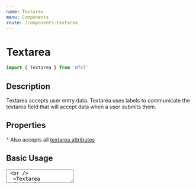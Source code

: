 ```yaml
---
name: Textarea
menu: Components
route: /components-textarea
---
```



# Textarea

```javascript
import { Textarea } from 'mfcl'
```

## Description

Textarea accepts user entry data. Textarea uses labels to communicate the textarea field that will accept data when a user submits them.

## Properties

<Props of={Textarea} />

<div>
  <span style="color:red">*</span> Also accepts all
  <a href="https://developer.mozilla.org/en-US/docs/Web/HTML/Element/textarea#Attributes"> textarea attributes</a>
</div>

## Basic Usage

<Playground>
  <Textarea className="myTestClass" /> <br />
  <Textarea defaultValue="My default value goes here" />
</Playground>

## Custom Styling

<Playground>
  <Textarea
    wrapperStyling={{
      alignItems: 'flex-start'
    }}
    style={{
      width: '200px',
      resize: 'none'
    }}
  />
</Playground>

## Field Variations

<Playground>
  <Textarea label="Start with 10 rows" rows={10} /> <br />
  <Textarea error /> <br />
</Playground>

## Required or Disabled

<Playground>
  <Textarea disabled /> <br />
  <Textarea required />
</Playground>
